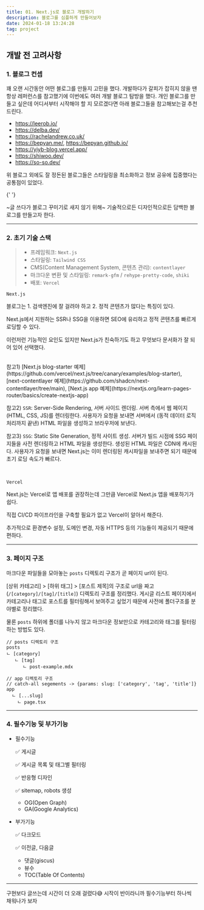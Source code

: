 ```yaml
---
title: 01. Next.js로 블로그 개발하기
description: 블로그를 심플하게 만들어보자
date: 2024-01-18 13:24:28
tag: project
---
```


## 개발 전 고려사항

### 1. 블로그 컨셉

꽤 오랜 시간동안 어떤 블로그를 만들지 고민을 했다.
개발하다가 갈피가 잡히지 않을 땐 항상 레퍼런스를 참고했기에 이번에도 여러 개발 블로그 탐방을 했다.
개인 블로그를 만들고 싶은데 어디서부터 시작해야 할 지 모르겠다면 아래 블로그들을 참고해보는걸 추천드린다.

- https://leerob.io/
- https://delba.dev/
- https://rachelandrew.co.uk/
- https://bepyan.me/, https://bepyan.github.io/
- https://yiyb-blog.vercel.app/
- https://shiwoo.dev/
- https://so-so.dev/

위 블로그 외에도 잘 정돈된 블로그들은 스타일링을 최소화하고 정보 공유에 집중했다는 공통점이 있었다.

{' '}

~글 쓰다가 블로그 꾸미기로 새지 않기 위해~ 기술적으로든 디자인적으로든 담백한
블로그를 만들고자 한다.

<hr />

### 2. 초기 기술 스택

> - 프레임워크: `Next.js`
> - 스타일링: `Tailwind CSS`
> - CMS(Content Management System, 콘텐츠 관리): `contentlayer`
> - 마크다운 변환 및 스타일링: `remark-gfm` / `rehype-pretty-code`, `shiki`
> - 배포: `Vercel`

`Next.js`

블로그는 1. 검색엔진에 잘 걸려야 하고 2. 정적 콘텐츠가 많다는 특징이 있다.

Next.js에서 지원하는 SSR나 SSG을 이용하면 SEO에 유리하고 정적 콘텐츠를 빠르게 로딩할 수 있다.

이런저런 기능적인 요인도 있지만 Next.js가 친숙하기도 하고 무엇보다 문서화가 잘 되어 있어 선택했다.

<br />
참고1) [Next.js blog-starter 예제](https://github.com/vercel/next.js/tree/canary/examples/blog-starter),
[next-contentlayer 예제](https://github.com/shadcn/next-contentlayer/tree/main),
[Next.js app 예제](https://nextjs.org/learn-pages-router/basics/create-nextjs-app)

참고2) `SSR`: Server-Side Rendering, 서버 사이드 렌더링. 서버 측에서 웹 페이지(HTML, CSS, JS)를 렌더링한다.
사용자가 요청을 보내면 서버에서 (동적 데이터 로직 처리까지 끝낸) HTML 파일을 생성하고 브라우저에 보낸다.

참고3) `SSG`: Static Site Generation, 정적 사이트 생성.
서버가 빌드 시점에 SSG 페이지들을 사전 렌더링하고 HTML 파일을 생성한다.
생성된 HTML 파일은 CDN에 캐시된다.
사용자가 요청을 보내면 Next.js는 이미 렌더링된 캐시파일을 보내주면 되기 때문에 초기 로딩 속도가 빠르다.

<br />

`Vercel`

Next.js는 Vercel로 앱 배포를 권장하는데 그만큼 Vercel로 Next.js 앱을 배포하기가 쉽다.

직접 CI/CD 파이프라인을 구축할 필요가 없고 Vercel이 알아서 해준다.

추가적으로 환경변수 설정, 도메인 변경, 자동 HTTPS 등의 기능들이 제공되기 때문에 편하다.

<hr />

### 3. 페이지 구조

마크다운 파일들을 모아놓는 `posts` 디렉토리 구조가 곧 페이지 url이 된다.

[상위 카테고리] > [하위 태그] > [포스트 제목]의 구조로 url을 짜고(`/[category]/[tag]/[title]`) 디렉토리 구조를 정리했다.
게시글 리스트 페이지에서 카테고리나 태그로 포스트를 필터링해서 보여주고 싶었기 때문에
사전에 폴더구조를 분야별로 정리했다.

물론 `posts` 하위에 폴더를 나누지 않고 마크다운 정보만으로 카테고리와 태그를 필터링하는 방법도 있다.

```
// posts 디렉토리 구조
posts
ㄴ [category]
   ㄴ [tag]
      ㄴ post-example.mdx

// app 디렉토리 구조
// catch-all segements -> {params: slug: ['category', 'tag', 'title']}
app
  ㄴ [...slug]
    ㄴ page.tsx
```

<hr />

### 4. 필수기능 및 부가기능

- 필수기능

  ✅ 게시글

  ✅ 게시글 목록 및 태그별 필터링

  ✅ 반응형 디자인

  ✅ sitemap, robots 생성

  - OG(Open Graph)
  - GA(Google Analytics)

- 부가기능

  ✅ 다크모드

  ✅ 이전글, 다음글

  - 댓글(giscus)
  - 뷰수
  - TOC(Table Of Contents)

<hr />

구현보다 글쓰는데 시간이 더 오래 걸렸다😅 시작이 반이라니까 필수기능부터 하나씩 채워나가 보자
